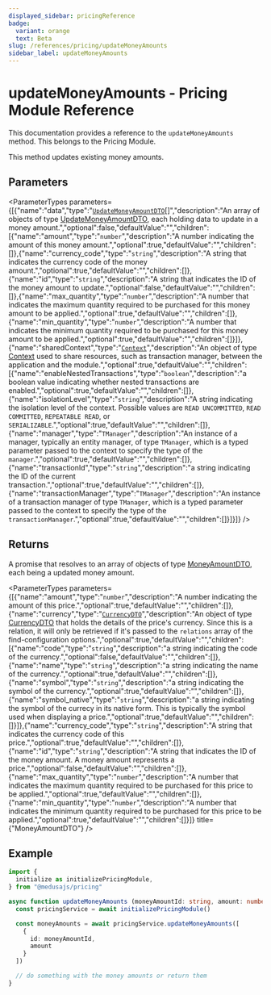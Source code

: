 ```yaml
---
displayed_sidebar: pricingReference
badge:
  variant: orange
  text: Beta
slug: /references/pricing/updateMoneyAmounts
sidebar_label: updateMoneyAmounts
---
```



# updateMoneyAmounts - Pricing Module Reference

This documentation provides a reference to the `updateMoneyAmounts` method. This belongs to the Pricing Module.

This method updates existing money amounts.

## Parameters

<ParameterTypes parameters={[{"name":"data","type":"[`UpdateMoneyAmountDTO`](../../interfaces/UpdateMoneyAmountDTO.mdx)[]","description":"An array of objects of type [UpdateMoneyAmountDTO](../../interfaces/UpdateMoneyAmountDTO.mdx), each holding data to update in a money amount.","optional":false,"defaultValue":"","children":[{"name":"amount","type":"`number`","description":"A number indicating the amount of this money amount.","optional":true,"defaultValue":"","children":[]},{"name":"currency_code","type":"`string`","description":"A string that indicates the currency code of the money amount.","optional":true,"defaultValue":"","children":[]},{"name":"id","type":"`string`","description":"A string that indicates the ID of the money amount to update.","optional":false,"defaultValue":"","children":[]},{"name":"max_quantity","type":"`number`","description":"A number that indicates the maximum quantity required to be purchased for this money amount to be applied.","optional":true,"defaultValue":"","children":[]},{"name":"min_quantity","type":"`number`","description":"A number that indicates the minimum quantity required to be purchased for this money amount to be applied.","optional":true,"defaultValue":"","children":[]}]},{"name":"sharedContext","type":"[`Context`](../../interfaces/Context.mdx)","description":"An object of type [Context](../../interfaces/Context.mdx) used to share resources, such as transaction manager, between the application and the module.","optional":true,"defaultValue":"","children":[{"name":"enableNestedTransactions","type":"`boolean`","description":"a boolean value indicating whether nested transactions are enabled.","optional":true,"defaultValue":"","children":[]},{"name":"isolationLevel","type":"`string`","description":"A string indicating the isolation level of the context. Possible values are `READ UNCOMMITTED`, `READ COMMITTED`, `REPEATABLE READ`, or `SERIALIZABLE`.","optional":true,"defaultValue":"","children":[]},{"name":"manager","type":"`TManager`","description":"An instance of a manager, typically an entity manager, of type `TManager`, which is a typed parameter passed to the context to specify the type of the `manager`.","optional":true,"defaultValue":"","children":[]},{"name":"transactionId","type":"`string`","description":"a string indicating the ID of the current transaction.","optional":true,"defaultValue":"","children":[]},{"name":"transactionManager","type":"`TManager`","description":"An instance of a transaction manager of type `TManager`, which is a typed parameter passed to the context to specify the type of the `transactionManager`.","optional":true,"defaultValue":"","children":[]}]}]} />

## Returns

A promise that resolves to an array of objects of type [MoneyAmountDTO](../../interfaces/MoneyAmountDTO.mdx), each being a updated money amount.

<ParameterTypes parameters={[{"name":"amount","type":"`number`","description":"A number indicating the amount of this price.","optional":true,"defaultValue":"","children":[]},{"name":"currency","type":"[`CurrencyDTO`](../../interfaces/CurrencyDTO.mdx)","description":"An object of type [CurrencyDTO](../../interfaces/CurrencyDTO.mdx) that holds the details of the price's currency. Since this is a relation, it will only be retrieved if it's passed to the `relations` array of the find-configuration options.","optional":true,"defaultValue":"","children":[{"name":"code","type":"`string`","description":"a string indicating the code of the currency.","optional":false,"defaultValue":"","children":[]},{"name":"name","type":"`string`","description":"a string indicating the name of the currency.","optional":true,"defaultValue":"","children":[]},{"name":"symbol","type":"`string`","description":"a string indicating the symbol of the currency.","optional":true,"defaultValue":"","children":[]},{"name":"symbol_native","type":"`string`","description":"a string indicating the symbol of the currecy in its native form. This is typically the symbol used when displaying a price.","optional":true,"defaultValue":"","children":[]}]},{"name":"currency_code","type":"`string`","description":"A string that indicates the currency code of this price.","optional":true,"defaultValue":"","children":[]},{"name":"id","type":"`string`","description":"A string that indicates the ID of the money amount. A money amount represents a price.","optional":false,"defaultValue":"","children":[]},{"name":"max_quantity","type":"`number`","description":"A number that indicates the maximum quantity required to be purchased for this price to be applied.","optional":true,"defaultValue":"","children":[]},{"name":"min_quantity","type":"`number`","description":"A number that indicates the minimum quantity required to be purchased for this price to be applied.","optional":true,"defaultValue":"","children":[]}]} title={"MoneyAmountDTO"} />

## Example

```ts
import { 
  initialize as initializePricingModule,
} from "@medusajs/pricing"

async function updateMoneyAmounts (moneyAmountId: string, amount: number) {
  const pricingService = await initializePricingModule()

  const moneyAmounts = await pricingService.updateMoneyAmounts([
    {
      id: moneyAmountId, 
      amount
    }
  ])

  // do something with the money amounts or return them
}
```
